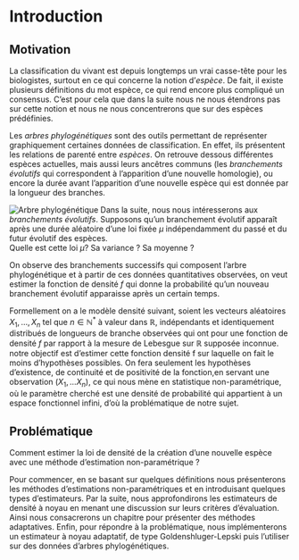# Introduction {#intro}

## Motivation  

 \hspace*{0.5cm}
La classification du vivant est depuis longtemps un vrai casse-tête pour les biologistes, surtout en ce qui concerne la notion d'*espèce*. De fait, il existe plusieurs définitions du mot espèce, ce qui rend encore plus compliqué un consensus. C'est pour cela que dans la suite nous ne nous étendrons pas sur cette notion et nous ne nous concentrerons que sur des espèces prédéfinies. 

Les *arbres phylogénétiques* sont des outils permettant de représenter graphiquement certaines données de classification. En effet, ils présentent les relations de parenté entre *espèces*. On retrouve dessous différentes espèces actuelles, mais aussi leurs ancêtres communs (les *branchements évolutifs* qui correspondent à l'apparition d'une nouvelle homologie), ou encore la durée avant l'apparition d'une nouvelle espèce qui est donnée par la longueur des branches.


![Arbre phylogénétique](Images\arbre_intro.jpg)
Dans la suite, nous nous intéresserons aux *branchements évolutifs*.
Supposons qu'un branchement évolutif apparaît après une durée aléatoire d'une loi fixée $\mu$ indépendamment du passé et du futur évolutif des espèces.  
Quelle est cette loi $\mu$? Sa variance ? Sa moyenne ? \newline

\hspace*{0.5cm} On observe des branchements successifs qui composent l'arbre
phylogénétique et à partir de ces données quantitatives observées, on
veut estimer la fonction de densité $f$ qui donne la probabilité
qu'un nouveau branchement évolutif apparaisse après un certain temps.  

Formellement on a le modèle densité suivant, soient les vecteurs aléatoires $X_1,\dots,X_n$ tel que $n \in \mathbb{N^*}$ à valeur dans $\mathbb{R}$, indépendants et identiquement distribués de longueurs de branche observées qui ont pour
une fonction de densité $f$ par rapport à la mesure de Lebesgue sur $\mathbb{R}$ supposée inconnue.  notre objectif est d'estimer cette fonction densité f sur laquelle on fait le moins d'hypothèses possibles. On fera seulement les hypothèses d'existence, de continuité et de positivité de la fonction,en servant une observation $(X_1,...X_n)$, ce qui nous mène en statistique non-paramétrique, où le paramètre cherché est une densité de probabilité qui appartient à un espace fonctionnel infini, d'où la problématique de notre sujet.




## Problématique
  Comment estimer la loi de densité de la création d'une nouvelle espèce
avec une méthode d'estimation non-paramétrique ?  

Pour commencer, en se basant sur quelques définitions nous présenterons les méthodes d'estimations non-paramétriques et en introduisant quelques types d'estimateurs.\newline
Par la suite, nous approfondirons les estimateurs de densité à noyau en menant une discussion sur leurs critères d'évaluation. Ainsi nous consacrerons un chapitre pour présenter des méthodes adaptatives.\newline
Enfin, pour répondre à la problématique, nous implémenterons un estimateur à noyau adaptatif, de type Goldenshluger-Lepski puis l'utiliser sur des données d'arbres phylogénétiques.  

